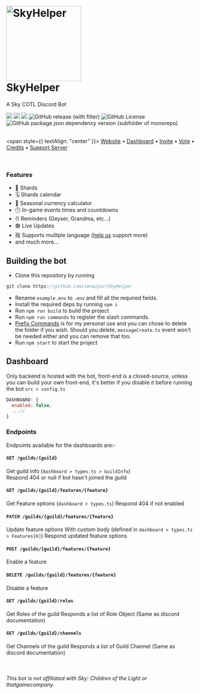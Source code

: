 <h1 style={{ textAlign: "center" }}>
  <br />
  <a href="https://github.com/imnaiyar/SkyHelper">
    <img
      src="https://skyhelper.xyz/assets/img/boticon.png"
      height="200"
      width="200"
      alt="SkyHelper"
      style={{ display: "block", margin: "0 auto" }}
    />
  </a>
  <br />
  SkyHelper
</h1>

<p style={{ textAlign: "center" }}>A Sky COTL Discord Bot</p>
<div style={{ textAlign: "center" }}>
  <img
    src="https://img.shields.io/badge/TypeScript-007ACC?style=for-the-badge&logo=typescript&logoColor=white"
    style={{ display: "inline-block", margin: "4px" }}
  />
  <img
    src="https://img.shields.io/badge/MongoDB-%234ea94b.svg?style=for-the-badge&logo=mongodb&logoColor=white"
    style={{ display: "inline-block", margin: "4px" }}
  />
  <img src="https://img.shields.io/github/stars/imnaiyar/SkyHelper" style={{ display: "inline-block", margin: "4px" }} />
  <img
    alt="GitHub release (with filter)"
    src="https://img.shields.io/github/v/release/imnaiyar/SkyHelper"
    style={{ display: "inline-block", margin: "4px" }}
  />
  <img
    alt="GitHub License"
    src="https://img.shields.io/github/license/imnaiyar/SkyHelper"
    style={{ display: "inline-block", margin: "4px" }}
  />
  <img
    alt="GitHub package.json dependency version (subfolder of monorepo)"
    src="https://img.shields.io/github/package-json/dependency-version/imnaiyar/SkyHelper/discord.js"
    style={{ display: "inline-block", margin: "4px" }}
  />
</div>
<br />

<span style={{ textAlign: "center" }}>
  [Website](https://skyhelper.xyz) • [Dashboard](https://dash.skyhelper.xyz) • [Invite](https://skyhelper.xyz/invite) •
  [Vote](https://skyhelper.xyz/vote) • [Credits](https://docs.skyhelper.xyz/credits) • [Support
  Server](https://discord.com/invite/2rjCRKZsBb)
</span>

<br />

### Features

- 🌋 Shards
- 🗓 Shards calendar
- 🧮 Seasonal currency calculator
- 🕑 In-game events times and countdowns
- ⏰️ Reminders (Geyser, Grandma, etc...)
- 🟢 Live Updates
- 🈯️ Supports mulitple language ([help us](pages/translating) support more)
- and much more...

## Building the bot

- Clone this repository by running

```js
git clone https://github.com/imnaiyar/SkyHelper
```

- Rename `example.env` to `.env` and fill all the required fields.
- Install the required deps by running `npm i`
- Run `npm run build` to build the project
- Run `npm run commands` to register the slash commands.
- [Prefix Commands](https://github.com/imnaiyar/SkyHelper/tree/main/src%2Fcommands%2Fprefix) is for my personal use and you can chose to delete the folder if you wish. Should you delete, `messageCreate.ts` event won't be needed either and you can remove that too.
- Run `npm start` to start the project

## Dashboard

Only backend is hosted with the bot, front-end is a closed-source, unless you can build your own front-end, it's better if you disable it before running the bot
`src > config.ts`

```js
DASHBOARD: {
  enabled: false,
  ...//
}
```

### Endpoints

Endpoints available for the dashboards are:-

#### `GET /guilds/{guild}`

Get guild info (`dashboard > types.ts > GuildInfo`)  
Respond 404 or null if bot hasn't joined the guild

#### `GET /guilds/{guild}/features/{feature}`

Get Feature options (`dashboard > types.ts`)
Respond 404 if not enabled

#### `PATCH /guilds/{guild}/features/{feature}`

Update feature options
With custom body (defined in `dashboard > types.ts > Features[K]`)
Respond updated feature options

#### `POST /guilds/{guild}/features/{feature}`

Enable a feature

#### `DELETE /guilds/{guild}/features/{feature}`

Disable a feature

#### `GET /guilds/{guild}/roles`

Get Roles of the guild
Responds a list of Role Object (Same as discord documentation)

#### `GET /guilds/{guild}/channels`

Get Channels of the guild
Responds a list of Guild Channel (Same as discord documentation)

<br />
<h6 style={{ textAlign: "center" }}>This bot is not affiliated with Sky: Children of the Light or thatgamecompany</h6>
